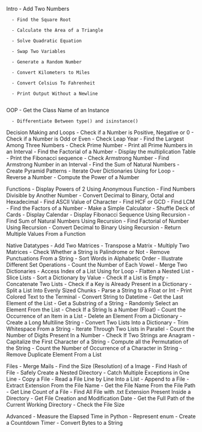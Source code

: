 Intro
      - Add Two Numbers
      
      - Find the Square Root
      
      - Calculate the Area of a Triangle
      
      - Solve Quadratic Equation
      
      - Swap Two Variables
      
      - Generate a Random Number
      
      - Convert Kilometers to Miles
      
      - Convert Celsius To Fahrenheit
      
      - Print Output Without a Newline
      


OOP
      - Get the Class Name of an Instance
      
      - Differentiate Between type() and isinstance()


Decision Making and Loops
      - Check if a Number is Positive, Negative or 0
      - Check if a Number is Odd or Even
      - Check Leap Year
      - Find the Largest Among Three Numbers
      - Check Prime Number
      - Print all Prime Numbers in an Interval
      - Find the Factorial of a Number
      - Display the multiplication Table
      - Print the Fibonacci sequence
      - Check Armstrong Number
      - Find Armstrong Number in an Interval
      - Find the Sum of Natural Numbers
      - Create Pyramid Patterns
      - Iterate Over Dictionaries Using for Loop
      - Reverse a Number
      - Compute the Power of a Number


Functions
      - Display Powers of 2 Using Anonymous Function
      - Find Numbers Divisible by Another Number
      - Convert Decimal to Binary, Octal and Hexadecimal
      - Find ASCII Value of Character
      - Find HCF or GCD
      - Find LCM
      - Find the Factors of a Number
      - Make a Simple Calculator
      - Shuffle Deck of Cards
      - Display Calendar
      - Display Fibonacci Sequence Using Recursion
      - Find Sum of Natural Numbers Using Recursion
      - Find Factorial of Number Using Recursion
      - Convert Decimal to Binary Using Recursion
      - Return Multiple Values From a Function


Native Datatypes
      - Add Two Matrices
      - Transpose a Matrix
      - Multiply Two Matrices
      - Check Whether a String is Palindrome or Not
      - Remove Punctuations From a String
      - Sort Words in Alphabetic Order
      - Illustrate Different Set Operations
      - Count the Number of Each Vowel
      - Merge Two Dictionaries
      - Access Index of a List Using for Loop
      - Flatten a Nested List
      - Slice Lists
      - Sort a Dictionary by Value
      - Check If a List is Empty
      - Concatenate Two Lists
      - Check if a Key is Already Present in a Dictionary
      - Split a List Into Evenly Sized Chunks
      - Parse a String to a Float or Int
      - Print Colored Text to the Terminal
      - Convert String to Datetime
      - Get the Last Element of the List
      - Get a Substring of a String
      - Randomly Select an Element From the List
      - Check If a String Is a Number (Float)
      - Count the Occurrence of an Item in a List
      - Delete an Element From a Dictionary
      - Create a Long Multiline String
      - Convert Two Lists Into a Dictionary
      - Trim Whitespace From a String
      - Iterate Through Two Lists in Parallel
      - Count the Number of Digits Present In a Number
      - Check If Two Strings are Anagram
      - Capitalize the First Character of a String
      - Compute all the Permutation of the String
      - Count the Number of Occurrence of a Character in String
      - Remove Duplicate Element From a List


Files
      - Merge Mails
      - Find the Size (Resolution) of a Image
      - Find Hash of File
      - Safely Create a Nested Directory
      - Catch Multiple Exceptions in One Line
      - Copy a File
      - Read a File Line by Line Into a List
      - Append to a File
      - Extract Extension From the File Name
      - Get the File Name From the File Path
      - Get Line Count of a File
      - Find All File with .txt Extension Present Inside a Directory
      - Get File Creation and Modification Date
      - Get the Full Path of the Current Working Directory
      - Check the File Size


Advanced
      - Measure the Elapsed Time in Python
      - Represent enum
      - Create a Countdown Timer
      - Convert Bytes to a String



